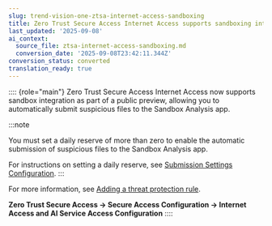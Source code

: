 ```yaml
---
slug: trend-vision-one-ztsa-internet-access-sandboxing
title: Zero Trust Secure Access Internet Access supports sandboxing integration
last_updated: '2025-09-08'
ai_context:
  source_file: ztsa-internet-access-sandboxing.md
  conversion_date: '2025-09-08T23:42:11.344Z'
conversion_status: converted
translation_ready: true
---
```


:::: {role="main"}
Zero Trust Secure Access Internet Access now supports sandbox integration as part of a public preview, allowing you to automatically submit suspicious files to the Sandbox Analysis app.

:::note

You must set a daily reserve of more than zero to enable the automatic submission of suspicious files to the Sandbox Analysis app.

For instructions on setting a daily reserve, see [Submission Settings Configuration](submission-settings.mdx).
:::

For more information, see [Adding a threat protection rule](adding-threat-protection-rule.mdx).

**Zero Trust Secure Access → Secure Access Configuration → Internet Access and AI Service Access Configuration**
::::
